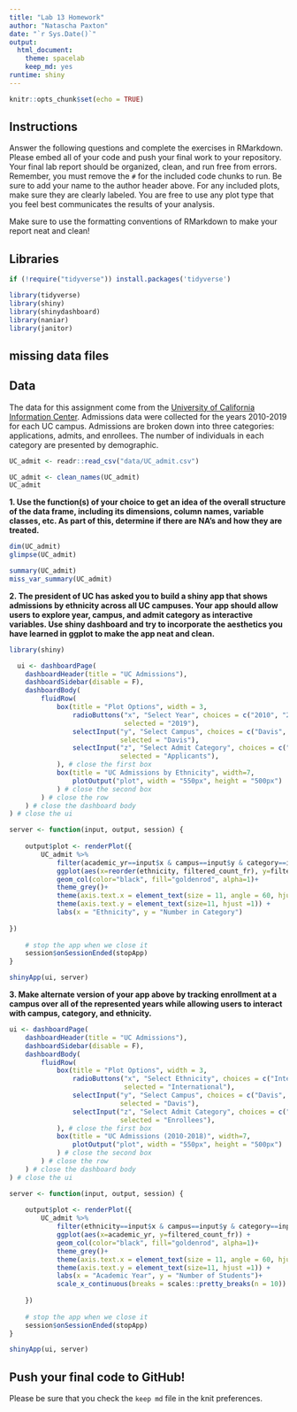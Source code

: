 ```yaml
---
title: "Lab 13 Homework"
author: "Natascha Paxton"
date: "`r Sys.Date()`"
output:
  html_document: 
    theme: spacelab
    keep_md: yes
runtime: shiny
---
```

```r
knitr::opts_chunk$set(echo = TRUE)
```

## Instructions
Answer the following questions and complete the exercises in RMarkdown. Please embed all of your code and push your final work to your repository. Your final lab report should be organized, clean, and run free from errors. Remember, you must remove the `#` for the included code chunks to run. Be sure to add your name to the author header above. For any included plots, make sure they are clearly labeled. You are free to use any plot type that you feel best communicates the results of your analysis.  

Make sure to use the formatting conventions of RMarkdown to make your report neat and clean!  

## Libraries
```r
if (!require("tidyverse")) install.packages('tidyverse')
```

```r
library(tidyverse)
library(shiny)
library(shinydashboard)
library(naniar)
library(janitor)
```
<style>
div.blue { background-color:#e6f0ff; border-radius: 5px; padding: 20px;}
</style>
<div class = "blue">
# missing data files
## Data
The data for this assignment come from the [University of California Information Center](https://www.universityofcalifornia.edu/infocenter). Admissions data were collected for the years 2010-2019 for each UC campus. Admissions are broken down into three categories: applications, admits, and enrollees. The number of individuals in each category are presented by demographic.  
```r
UC_admit <- readr::read_csv("data/UC_admit.csv")
```
```r
UC_admit <- clean_names(UC_admit)
UC_admit
```
</div>

**1. Use the function(s) of your choice to get an idea of the overall structure of the data frame, including its dimensions, column names, variable classes, etc. As part of this, determine if there are NA's and how they are treated.** 

```r
dim(UC_admit)
glimpse(UC_admit)
```
```r
summary(UC_admit)
miss_var_summary(UC_admit)
```

**2. The president of UC has asked you to build a shiny app that shows admissions by ethnicity across all UC campuses. Your app should allow users to explore year, campus, and admit category as interactive variables. Use shiny dashboard and try to incorporate the aesthetics you have learned in ggplot to make the app neat and clean.**

```r
library(shiny)

  ui <- dashboardPage(
    dashboardHeader(title = "UC Admissions"),
    dashboardSidebar(disable = F),
    dashboardBody(
        fluidRow(
            box(title = "Plot Options", width = 3,
                radioButtons("x", "Select Year", choices = c("2010", "2011", "2012", "2013", "2014", "2015", "2016", "2017", "2018", "2019"), 
                             selected = "2019"),
                selectInput("y", "Select Campus", choices = c("Davis", "Irvine", "Berkeley", "Los_Angeles", "Merced", "Riverside", "San_Diego", "Santa_Barbara", "Santa_Cruz"),
                            selected = "Davis"),
                selectInput("z", "Select Admit Category", choices = c("Applicants", "Admits", "Enrollees"),
                            selected = "Applicants"),
            ), # close the first box
            box(title = "UC Admissions by Ethnicity", width=7,
                plotOutput("plot", width = "550px", height = "500px")
            ) # close the second box
        ) # close the row
    ) # close the dashboard body
) # close the ui

server <- function(input, output, session) { 
    
    output$plot <- renderPlot({
        UC_admit %>% 
            filter(academic_yr==input$x & campus==input$y & category==input$z) %>% 
            ggplot(aes(x=reorder(ethnicity, filtered_count_fr), y=filtered_count_fr)) + 
            geom_col(color="black", fill="goldenrod", alpha=1)+
            theme_grey()+
            theme(axis.text.x = element_text(size = 11, angle = 60, hjust = 1)) +
            theme(axis.text.y = element_text(size=11, hjust =1)) +
            labs(x = "Ethnicity", y = "Number in Category")
    
})
    
    # stop the app when we close it
    session$onSessionEnded(stopApp)
}

shinyApp(ui, server)
```


**3. Make alternate version of your app above by tracking enrollment at a campus over all of the represented years while allowing users to interact with campus, category, and ethnicity.**
```r
ui <- dashboardPage(
    dashboardHeader(title = "UC Admissions"),
    dashboardSidebar(disable = F),
    dashboardBody(
        fluidRow(
            box(title = "Plot Options", width = 3,
                radioButtons("x", "Select Ethnicity", choices = c("International", "Unknown", "White", "Asian", "Chicano/Latino", "American Indian", "African American"),
                             selected = "International"),
                selectInput("y", "Select Campus", choices = c("Davis", "Irvine", "Berkeley", "Los_Angeles", "Merced", "Riverside", "San_Diego", "Santa_Barbara", "Santa_Cruz"),
                            selected = "Davis"),
                selectInput("z", "Select Admit Category", choices = c("Applicants", "Admits", "Enrollees"),
                            selected = "Enrollees"),
            ), # close the first box
            box(title = "UC Admissions (2010-2018)", width=7,
                plotOutput("plot", width = "550px", height = "500px")
            ) # close the second box
        ) # close the row
    ) # close the dashboard body
) # close the ui

server <- function(input, output, session) { 
    
    output$plot <- renderPlot({
        UC_admit %>% 
            filter(ethnicity==input$x & campus==input$y & category==input$z) %>% 
            ggplot(aes(x=academic_yr, y=filtered_count_fr)) + 
            geom_col(color="black", fill="goldenrod", alpha=1)+
            theme_grey()+
            theme(axis.text.x = element_text(size = 11, angle = 60, hjust = 1))+
            theme(axis.text.y = element_text(size=11, hjust =1)) +
            labs(x = "Academic Year", y = "Number of Students")+
            scale_x_continuous(breaks = scales::pretty_breaks(n = 10))
        
    })
    
    # stop the app when we close it
    session$onSessionEnded(stopApp)
}

shinyApp(ui, server)
```


## Push your final code to GitHub!
Please be sure that you check the `keep md` file in the knit preferences. 
